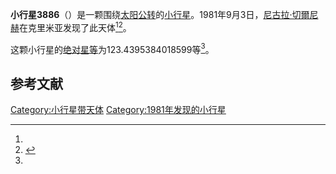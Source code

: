 {{Infobox planet
| bgcolour = #FFFFC0
| name = 3886 Shcherbakovia
| symbol = 
| image = 
| caption = 
| discovery = yes
| discovery_ref = 
| discoverer = [[尼古拉·切爾尼赫|尼古拉·切爾尼赫]]
| discovery_site = [[克里米亚|克里米亚]] 
| discovered = 1981年9月3日
| designations = yes
| mp_name = 
| named_after = 
| alt_names = 1981 RU3/ 1953 PY / 1953 RR / 1958 TF
| mp_category = [[主带小行星|主带小行星]]
| orbit_ref = <ref name="a">[http://ssd.jpl.nasa.gov/sbdb.cgi?sstr=3886 3886 Shcherbakovia] {{Wayback|url=http://ssd.jpl.nasa.gov/sbdb.cgi?sstr=3886 |date=20200917192533 }}，小行星數據庫瀏覽器（JPL Small-Body Database Browser）－[[美国国家航空航天局|美国国家航空航天局]]喷气推进实验室</ref>
| epoch = 2456400.5 (2013年4月18日更新)
| aphelion = {{convert|3.056188862384368|AU|km|3|abbr=on|lk=out}}
| perihelion = {{convert|2.491709976426471|AU|km|3|abbr=on}}
| semimajor = {{convert|2.773949419405419|AU|km|3|abbr=on}}
| eccentricity = 0.101746427
| period = 1687.509528 [[日|日]]<br />4.62[[儒略年|儒略年]]
| avg_speed = 
| inclination = 5.056551675818912
| asc_node = 185.3871024714689
| mean_anomaly = 
| arg_peri = 123.4395384018599
| satellites = 
| physical_characteristics = yes
| dimensions = 
| mass = 
| density = 
| surface_grav = 
| escape_velocity = 
| sidereal_day = 
| axial_tilt = 
| pole_ecliptic_lat = 
| pole_ecliptic_lon = 
| albedo = 
| temperatures= 
| temp_name1 = 
| mean_temp_1 = 
| max_temp_1 = 
| temp_name2 = 
| max_temp_2 = 
| spectral_type = 
| abs_magnitude = 123.4395384018599
}}

'''小行星3886'''（{{lang-en|3886 Shcherbakovia}}）是一颗围绕[[太阳|太阳]][[公转|公转]]的[[小行星|小行星]]。1981年9月3日，[[尼古拉·切爾尼赫|尼古拉·切爾尼赫]]在克里米亚发现了此天体<ref name="a" /><ref>{{cite news|title=小行星列表|url=http://cfa-www.harvard.edu/iau/lists/NumberedMPs.txt|accessdate=2013-07-08|newspaper=哈佛大学|archive-date=2008-05-17|archive-url=https://web.archive.org/web/20080517010638/http://cfa-www.harvard.edu/iau/lists/NumberedMPs.txt|dead-url=no}}</ref>。

这颗小行星的[[绝对星等|绝对星等]]为123.4395384018599等<ref name="a" />。

==参考文献==
{{reflist}}
{{Minor Planet Number|[[小行星3885|小行星3885]]|[[小行星3887|小行星3887]]}}

{{小天体}}

[[Category:小行星带天体|Category:小行星带天体]]
[[Category:1981年发现的小行星|Category:1981年发现的小行星]]

{{asteroid-stub}}